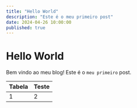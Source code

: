 ```yaml
---
title: "Hello World"
description: "Este é o meu primeiro post"
date: 2024-04-26 10:00:00
published: true
---
```


# Hello World

Bem vindo ao meu blog! Este é o `meu primeiro` post.

| Tabela | Teste |
| ------ | ----- |
| 1      | 2     |
